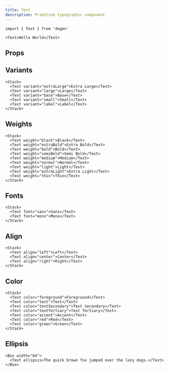 ```yaml
---
title: Text
description: Primitive typographic component
---
```


```tsx
import { Text } from 'degen'
```

```tsx expand=true live=true
<Text>Hello World</Text>
```

## Props

<PropsTable sourceLink={sourceLink} types={types} />

## Variants

```tsx live=true
<Stack>
  <Text variant="extraLarge">Extra Large</Text>
  <Text variant="large">Large</Text>
  <Text variant="base">Base</Text>
  <Text variant="small">Small</Text>
  <Text variant="label">Label</Text>
</Stack>
```

## Weights

```tsx live=true
<Stack>
  <Text weight="black">Black</Text>
  <Text weight="extraBold">Extra Bold</Text>
  <Text weight="bold">Bold</Text>
  <Text weight="semiBold">Semi Bold</Text>
  <Text weight="medium">Medium</Text>
  <Text weight="normal">Normal</Text>
  <Text weight="light">Light</Text>
  <Text weight="extraLight">Extra Light</Text>
  <Text weight="thin">Thin</Text>
</Stack>
```

## Fonts

```tsx live=true
<Stack>
  <Text font="sans">Sans</Text>
  <Text font="mono">Mono</Text>
</Stack>
```

## Align

```tsx live=true
<Stack>
  <Text align="left">Left</Text>
  <Text align="center">Center</Text>
  <Text align="right">Right</Text>
</Stack>
```

## Color

```tsx live=true
<Stack>
  <Text color="foreground">Foreground</Text>
  <Text color="text">Text</Text>
  <Text color="textSecondary">Text Secondary</Text>
  <Text color="textTertiary">Text Tertiary</Text>
  <Text color="accent">Accent</Text>
  <Text color="red">Red</Text>
  <Text color="green">Green</Text>
</Stack>
```

## Ellipsis

```tsx live=true
<Box width="64">
  <Text ellipsis>The quick brown fox jumped over the lazy dogs.</Text>
</Box>
```
